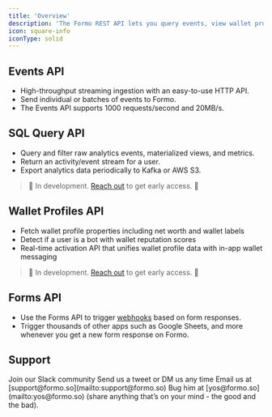 ```yaml
---
title: 'Overview'
description: 'The Formo REST API lets you query events, view wallet profile data, and configure webhooks.'
icon: square-info
iconType: solid
---
```


## Events API

- High-throughput streaming ingestion with an easy-to-use HTTP API.
- Send individual or batches of events to Formo.
- The Events API supports 1000 requests/second and 20MB/s.

## SQL Query API

- Query and filter raw analytics events, materialized views, and metrics.
- Return an activity/event stream for a user.
- Export analytics data periodically to Kafka or AWS S3.

> 🚧 In development. <a href="https://cal.com/formo/30min">Reach out</a> to get early access. 🚧

## Wallet Profiles API

- Fetch wallet profile properties including net worth and wallet labels
- Detect if a user is a bot with wallet reputation scores
- Real-time activation API that unifies wallet profile data with in-app wallet messaging

> 🚧 In development. <a href="https://cal.com/formo/30min">Reach out</a> to get early access. 🚧

## Forms API

- Use the Forms API to trigger [webhooks](/api-reference/webhooks) based on form responses. 
- Trigger thousands of other apps such as Google Sheets, and more whenever you get a new form response on Formo.

## Support

<CardGroup cols={2}>
  <Card title="Slack" icon="slack" href="https://formo.so/slack">
    Join our Slack community
  </Card>
  <Card title="Twitter" icon="x" href="https://x.com/getformo">
    Send us a tweet or DM us any time
  </Card>
  <Card title="Email" icon="envelope" href="mailto:support@formo.so">
    Email us at [support@formo.so](mailto:support@formo.so)
  </Card>
  <Card title="Founder" icon="comments" href="mailto:yos@formo.so">
    Bug him at [yos@formo.so](mailto:yos@formo.so) (share anything that’s on your mind - the good and the bad).
  </Card>
</CardGroup>
